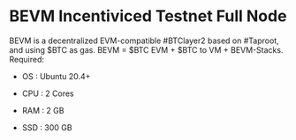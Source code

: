 
# BEVM Incentiviced Testnet Full Node
<Callout type="info" emoji="ℹ️">
BEVM is a decentralized EVM-compatible #BTClayer2 based on #Taproot, and using $BTC as gas. BEVM = $BTC EVM + $BTC to VM + BEVM-Stacks.
</Callout>

<Callout type="" emoji="">
Required:

- OS : Ubuntu 20.4+ 

- CPU : 2 Cores 

- RAM : 2 GB 

- SSD : 300 GB
</Callout>